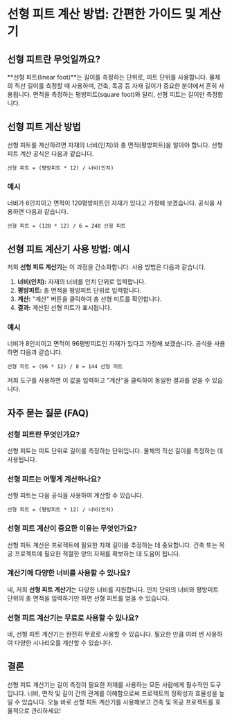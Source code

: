 # 선형 피트 계산 방법: 간편한 가이드 및 계산기

## 선형 피트란 무엇일까요?

**선형 피트(linear foot)**는 길이를 측정하는 단위로, 피트 단위를 사용합니다. 물체의 직선 길이를 측정할 때 사용하며, 건축, 목공 등 자재 길이가 중요한 분야에서 흔히 사용됩니다. 면적을 측정하는 평방피트(square foot)와 달리, 선형 피트는 길이만 측정합니다.

## 선형 피트 계산 방법

선형 피트를 계산하려면 자재의 너비(인치)와 총 면적(평방피트)을 알아야 합니다. 선형 피트 계산 공식은 다음과 같습니다.

```plaintext
선형 피트 = (평방피트 * 12) / 너비(인치)
```

### 예시

너비가 6인치이고 면적이 120평방피트인 자재가 있다고 가정해 보겠습니다. 공식을 사용하면 다음과 같습니다.

```plaintext
선형 피트 = (120 * 12) / 6 = 240 선형 피트
```

## 선형 피트 계산기 사용 방법: 예시

저희 **선형 피트 계산기**는 이 과정을 간소화합니다. 사용 방법은 다음과 같습니다.

1. **너비(인치):** 자재의 너비를 인치 단위로 입력합니다.
2. **평방피트:** 총 면적을 평방피트 단위로 입력합니다.
3. **계산:** "계산" 버튼을 클릭하여 총 선형 피트를 확인합니다.
4. **결과:** 계산된 선형 피트가 표시됩니다.

### 예시

너비가 8인치이고 면적이 96평방피트인 자재가 있다고 가정해 보겠습니다. 공식을 사용하면 다음과 같습니다.

```plaintext
선형 피트 = (96 * 12) / 8 = 144 선형 피트
```

저희 도구를 사용하면 이 값을 입력하고 "계산"을 클릭하여 동일한 결과를 얻을 수 있습니다.

## 자주 묻는 질문 (FAQ)

### 선형 피트란 무엇인가요?

선형 피트는 피트 단위로 길이를 측정하는 단위입니다. 물체의 직선 길이를 측정하는 데 사용됩니다.

### 선형 피트는 어떻게 계산하나요?

선형 피트는 다음 공식을 사용하여 계산할 수 있습니다.

```plaintext
선형 피트 = (평방피트 * 12) / 너비(인치)
```

### 선형 피트 계산이 중요한 이유는 무엇인가요?

선형 피트 계산은 프로젝트에 필요한 자재 길이를 추정하는 데 중요합니다. 건축 또는 목공 프로젝트에 필요한 적절한 양의 자재를 확보하는 데 도움이 됩니다.

### 계산기에 다양한 너비를 사용할 수 있나요?

네, 저희 **선형 피트 계산기**는 다양한 너비를 지원합니다. 인치 단위의 너비와 평방피트 단위의 총 면적을 입력하기만 하면 선형 피트를 얻을 수 있습니다.

### 선형 피트 계산기는 무료로 사용할 수 있나요?

네, 선형 피트 계산기는 완전히 무료로 사용할 수 있습니다. 필요한 만큼 여러 번 사용하여 다양한 시나리오를 계산할 수 있습니다.

## 결론

선형 피트 계산기는 길이 측정이 필요한 자재를 사용하는 모든 사람에게 필수적인 도구입니다. 너비, 면적 및 길이 간의 관계를 이해함으로써 프로젝트의 정확성과 효율성을 높일 수 있습니다. 오늘 바로 선형 피트 계산기를 사용해보고 건축 및 목공 프로젝트를 효율적으로 관리하세요!
